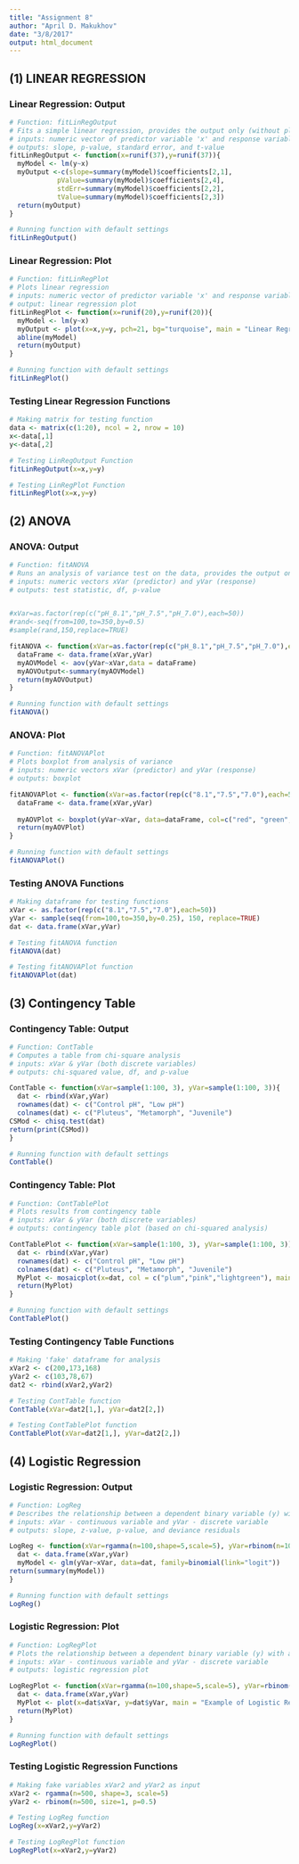 ```yaml
---
title: "Assignment 8"
author: "April D. Makukhov"
date: "3/8/2017"
output: html_document
---
```

## (1) LINEAR REGRESSION


### Linear Regression: Output
```r
# Function: fitLinRegOutput
# Fits a simple linear regression, provides the output only (without plot)
# inputs: numeric vector of predictor variable 'x' and response variable 'y'
# outputs: slope, p-value, standard error, and t-value
fitLinRegOutput <- function(x=runif(37),y=runif(37)){
  myModel <- lm(y~x)
  myOutput <-c(slope=summary(myModel)$coefficients[2,1],
            pValue=summary(myModel)$coefficients[2,4],
            stdErr=summary(myModel)$coefficients[2,2],
            tValue=summary(myModel)$coefficients[2,3])
  return(myOutput)
}            

# Running function with default settings
fitLinRegOutput()
```


### Linear Regression: Plot
```r
# Function: fitLinRegPlot
# Plots linear regression
# inputs: numeric vector of predictor variable 'x' and response variable 'y'
# output: linear regression plot
fitLinRegPlot <- function(x=runif(20),y=runif(20)){
  myModel <- lm(y~x)
  myOutput <- plot(x=x,y=y, pch=21, bg="turquoise", main = "Linear Regression Example", xlab = "Hours", ylab = "Height (m)")
  abline(myModel)
  return(myOutput)
}

# Running function with default settings
fitLinRegPlot()
```

### Testing Linear Regression Functions
```r
# Making matrix for testing function
data <- matrix(c(1:20), ncol = 2, nrow = 10)
x<-data[,1]
y<-data[,2]

# Testing LinRegOutput Function
fitLinRegOutput(x=x,y=y)

# Testing LinRegPlot Function
fitLinRegPlot(x=x,y=y)

```


## (2) ANOVA


### ANOVA: Output
```r
# Function: fitANOVA
# Runs an analysis of variance test on the data, provides the output only (without plot)
# inputs: numeric vectors xVar (predictor) and yVar (response)
# outputs: test statistic, df, p-value


#xVar=as.factor(rep(c("pH_8.1","pH_7.5","pH_7.0"),each=50))
#rand<-seq(from=100,to=350,by=0.5)
#sample(rand,150,replace=TRUE)

fitANOVA <- function(xVar=as.factor(rep(c("pH_8.1","pH_7.5","pH_7.0"),each=50)), yVar= sample(seq(from=100,to=350,by=0.1), 150, replace=TRUE)){
  dataFrame <- data.frame(xVar,yVar)
  myAOVModel <- aov(yVar~xVar,data = dataFrame)
  myAOVOutput<-summary(myAOVModel)
  return(myAOVOutput)
}

# Running function with default settings
fitANOVA()
```


### ANOVA: Plot
```r
# Function: fitANOVAPlot
# Plots boxplot from analysis of variance
# inputs: numeric vectors xVar (predictor) and yVar (response)
# outputs: boxplot

fitANOVAPlot <- function(xVar=as.factor(rep(c("8.1","7.5","7.0"),each=50)), yVar= sample(seq(from=100,to=350,by=0.1), 150, replace=TRUE)){
  dataFrame <- data.frame(xVar,yVar)
  
  myAOVPlot <- boxplot(yVar~xVar, data=dataFrame, col=c("red", "green", "blue"), main = "ANOVA Plot Example of pH Treatment Impact \n on Larval Urchin Body Size", xlab = "pH treatment", ylab = "body size (micrometers)")
  return(myAOVPlot)
}

# Running function with default settings
fitANOVAPlot()
```


### Testing ANOVA Functions
```r
# Making dataframe for testing functions
xVar <- as.factor(rep(c("8.1","7.5","7.0"),each=50))
yVar <- sample(seq(from=100,to=350,by=0.25), 150, replace=TRUE)
dat <- data.frame(xVar,yVar)

# Testing fitANOVA function
fitANOVA(dat)

# Testing fitANOVAPlot function
fitANOVAPlot(dat)
```


## (3) Contingency Table

### Contingency Table: Output
```r
# Function: ContTable
# Computes a table from chi-square analysis
# inputs: xVar & yVar (both discrete variables)
# outputs: chi-squared value, df, and p-value

ContTable <- function(xVar=sample(1:100, 3), yVar=sample(1:100, 3)){
  dat <- rbind(xVar,yVar)
  rownames(dat) <- c("Control pH", "Low pH")
  colnames(dat) <- c("Pluteus", "Metamorph", "Juvenile")
CSMod <- chisq.test(dat)
return(print(CSMod))
}

# Running function with default settings
ContTable()
```


### Contingency Table: Plot
```r
# Function: ContTablePlot
# Plots results from contingency table
# inputs: xVar & yVar (both discrete variables)
# outputs: contingency table plot (based on chi-squared analysis)

ContTablePlot <- function(xVar=sample(1:100, 3), yVar=sample(1:100, 3)){
  dat <- rbind(xVar,yVar)
  rownames(dat) <- c("Control pH", "Low pH")
  colnames(dat) <- c("Pluteus", "Metamorph", "Juvenile")
  MyPlot <- mosaicplot(x=dat, col = c("plum","pink","lightgreen"), main = "Contingency Table Plot Example")
  return(MyPlot)
}

# Running function with default settings
ContTablePlot()
```


### Testing Contingency Table Functions
```r
# Making 'fake' dataframe for analysis
xVar2 <- c(200,173,168)
yVar2 <- c(103,78,67)
dat2 <- rbind(xVar2,yVar2)

# Testing ContTable function
ContTable(xVar=dat2[1,], yVar=dat2[2,])

# Testing ContTablePlot function
ContTablePlot(xVar=dat2[1,], yVar=dat2[2,])
```


## (4) Logistic Regression

### Logistic Regression: Output
```r
# Function: LogReg
# Describes the relationship between a dependent binary variable (y) with an independent variable (x)
# inputs: xVar - continuous variable and yVar - discrete variable
# outputs: slope, z-value, p-value, and deviance residuals

LogReg <- function(xVar=rgamma(n=100,shape=5,scale=5), yVar=rbinom(n=100,size=1,p=0.5)) {
  dat <- data.frame(xVar,yVar)
  myModel <- glm(yVar~xVar, data=dat, family=binomial(link="logit"))
return(summary(myModel))
}

# Running function with default settings
LogReg()
```


### Logistic Regression: Plot
```r
# Function: LogRegPlot
# Plots the relationship between a dependent binary variable (y) with an independent variable (x)
# inputs: xVar - continuous variable and yVar - discrete variable
# outputs: logistic regression plot

LogRegPlot <- function(xVar=rgamma(n=100,shape=5,scale=5), yVar=rbinom(n=100,size=1,p=0.5)) {
  dat <- data.frame(xVar,yVar)
  MyPlot <- plot(x=dat$xVar, y=dat$yVar, main = "Example of Logistic Regression", pch=21, bg="blue2", cex=1.5)
  return(MyPlot)
}

# Running function with default settings
LogRegPlot()
```


### Testing Logistic Regression Functions
```r
# Making fake variables xVar2 and yVar2 as input
xVar2 <- rgamma(n=500, shape=3, scale=5)
yVar2 <- rbinom(n=500, size=1, p=0.5)

# Testing LogReg function
LogReg(x=xVar2,y=yVar2)

# Testing LogRegPlot function
LogRegPlot(x=xVar2,y=yVar2)
```
